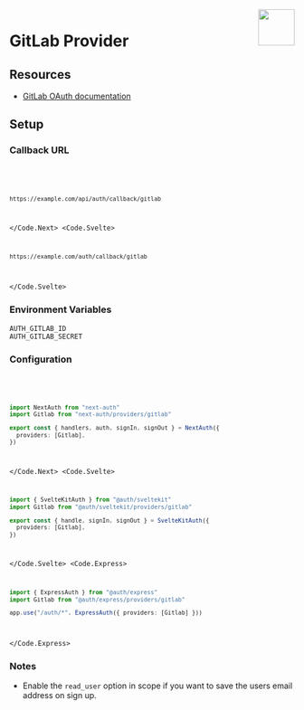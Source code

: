 
<img align="right" src="/img/providers/gitlab.svg" height="64" width="64" />

# GitLab Provider

## Resources

- [GitLab OAuth documentation](https://docs.gitlab.com/ee/api/oauth2.html)

## Setup

### Callback URL

<Code>
  <Code.Next>

```bash
https://example.com/api/auth/callback/gitlab
```

  </Code.Next>
  <Code.Svelte>

```bash
https://example.com/auth/callback/gitlab
```

  </Code.Svelte>
</Code>

### Environment Variables

```
AUTH_GITLAB_ID
AUTH_GITLAB_SECRET
```

### Configuration

<Code>
  <Code.Next>

```ts filename="/auth.ts"
import NextAuth from "next-auth"
import Gitlab from "next-auth/providers/gitlab"

export const { handlers, auth, signIn, signOut } = NextAuth({
  providers: [Gitlab],
})
```

  </Code.Next>
  <Code.Svelte>

```ts filename="/src/auth.ts"
import { SvelteKitAuth } from "@auth/sveltekit"
import Gitlab from "@auth/sveltekit/providers/gitlab"

export const { handle, signIn, signOut } = SvelteKitAuth({
  providers: [Gitlab],
})
```

  </Code.Svelte>
  <Code.Express>

```ts filename="/src/app.ts"
import { ExpressAuth } from "@auth/express"
import Gitlab from "@auth/express/providers/gitlab"

app.use("/auth/*", ExpressAuth({ providers: [Gitlab] }))
```

  </Code.Express>
</Code>

### Notes

- Enable the `read_user` option in scope if you want to save the users email address on sign up.
